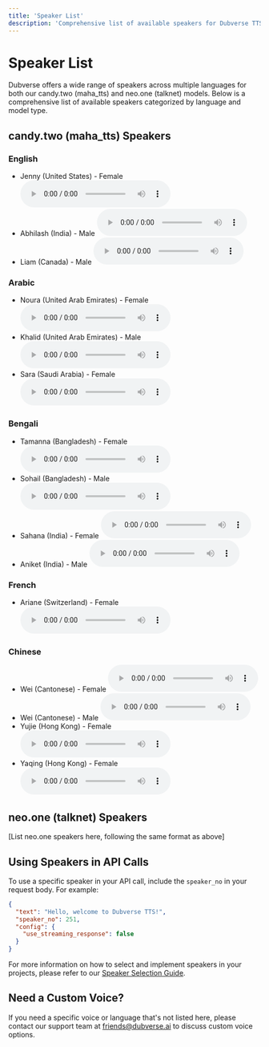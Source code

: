 ```yaml
---
title: 'Speaker List'
description: 'Comprehensive list of available speakers for Dubverse TTS API'
---
```


# Speaker List

Dubverse offers a wide range of speakers across multiple languages for both our candy.two (maha_tts) and neo.one (talknet) models. Below is a comprehensive list of available speakers categorized by language and model type.

## candy.two (maha_tts) Speakers

### English
- Jenny (United States) - Female
  <audio controls src="https://s3-ap-south-1.amazonaws.com/dubverse-webapp/speakers_static/English/azure_tts_Jenny.wav"></audio>
- Abhilash (India) - Male
  <audio controls src="https://s3-ap-south-1.amazonaws.com/dubverse-webapp/speakers_static/English/azure_tts_Abhilash.wav"></audio>
- Liam (Canada) - Male
  <audio controls src="https://s3-ap-south-1.amazonaws.com/dubverse-webapp/speakers_static/English/azure_tts_Liam.wav"></audio>

### Arabic
- Noura (United Arab Emirates) - Female
  <audio controls src="https://dubverse-webapp.s3.ap-south-1.amazonaws.com/speakers_static/Speaker_Styles/azure_ar-AE-FatimaNeural_default.wav"></audio>
- Khalid (United Arab Emirates) - Male
  <audio controls src="https://dubverse-webapp.s3.ap-south-1.amazonaws.com/speakers_static/Speaker_Styles/azure_ar-AE-HamdanNeural_default.wav"></audio>
- Sara (Saudi Arabia) - Female
  <audio controls src="https://dubverse-webapp.s3.ap-south-1.amazonaws.com/speakers_static/Speaker_Styles/google_ar-XA-Standard-A.wav"></audio>

### Bengali
- Tamanna (Bangladesh) - Female
  <audio controls src="https://dubverse-webapp.s3.ap-south-1.amazonaws.com/speakers_static/Speaker_Styles/azure_bn-BD-NabanitaNeural2_default.wav"></audio>
- Sohail (Bangladesh) - Male
  <audio controls src="https://dubverse-webapp.s3.ap-south-1.amazonaws.com/speakers_static/Speaker_Styles/azure_bn-BD-PradeepNeural2_default.wav"></audio>
- Sahana (India) - Female
  <audio controls src="https://dubverse-webapp.s3.ap-south-1.amazonaws.com/speakers_static/Speaker_Styles/azure_bn-IN-TanishaaNeural2_default.wav"></audio>
- Aniket (India) - Male
  <audio controls src="https://dubverse-webapp.s3.ap-south-1.amazonaws.com/speakers_static/Speaker_Styles/azure_bn-IN-BashkarNeural2_default.wav"></audio>

### French
- Ariane (Switzerland) - Female
  <audio controls src="https://s3-ap-south-1.amazonaws.com/dubverse-webapp/speakers_static/French/azure_tts_Ariane.wav"></audio>

### Chinese
- Wei (Cantonese) - Female
  <audio controls src="https://dubverse-webapp.s3.ap-south-1.amazonaws.com/speakers_static/Speaker_Styles/azure_yue-CN-XiaoMinNeural1,2_default.wav"></audio>
- Wei (Cantonese) - Male
  <audio controls src="https://dubverse-webapp.s3.ap-south-1.amazonaws.com/speakers_static/Speaker_Styles/azure_yue-CN-YunSongNeural1,2_default.wav"></audio>
- Yujie (Hong Kong) - Female
  <audio controls src="https://dubverse-webapp.s3.ap-south-1.amazonaws.com/speakers_static/Speaker_Styles/azure_zh-HK-HiuMaanNeural_default.wav"></audio>
- Yaqing (Hong Kong) - Female
  <audio controls src="https://dubverse-webapp.s3.ap-south-1.amazonaws.com/speakers_static/Speaker_Styles/azure_zh-HK-HiuGaaiNeural_default.wav"></audio>

## neo.one (talknet) Speakers

[List neo.one speakers here, following the same format as above]

## Using Speakers in API Calls

To use a specific speaker in your API call, include the `speaker_no` in your request body. For example:

```json
{
  "text": "Hello, welcome to Dubverse TTS!",
  "speaker_no": 251,
  "config": {
    "use_streaming_response": false
  }
}
```

For more information on how to select and implement speakers in your projects, please refer to our [Speaker Selection Guide](/api-reference/speaker-selection).

## Need a Custom Voice?

If you need a specific voice or language that's not listed here, please contact our support team at friends@dubverse.ai to discuss custom voice options.
